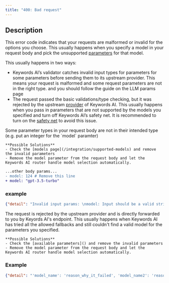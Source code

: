 ```yaml
---
title: "400: Bad request"
---
```


## Description
This error code indicates that your requests are malformed or invalid for the options you choose. This usually happens when you specify a model in your request body and pick the unsupported [parameters](/api-usage/request-params#llm-api-parameters) for that model.

This usually happens in two ways:
- Keywords AI’s validator catches invalid input types for parameters for some parameters before sending them to its upstream provider. This means your request is malformed and some request parameters are not in the right type. and you should follow the guide on the LLM params page
- The request passed the basic validations/type checking, but it was rejected by the upstream [provider]() of Keywords AI. This usually happens when you pass in parameters that are not supported by the models you specified and turn off Keywords AI’s safety net. It is recommended to turn on the [safety net](/features/monitoring/alerts-and-fallback) to avoid this issue.

<AccordionGroup>
  <Accordion title="Invalid Parameters">
    Some parameter types in your request body are not in their intended type (e.g. put an integer for the `model` paramter)

    **Possible Solutions**
    - Check the [models page](/integration/supported-models) and remove the invalid parameters
    - Remove the model parameter from the request body and let the Keywords AI router handle model selection automatically.
```diff
...other body params...
- model: 124 # Remove this line
+ model: "gpt-3.5-turbo"
```
### example
```json
{"detail": "Invalid input params: \nmodel: Input should be a valid string, received: 124\n"}
```
  </Accordion>
    <Accordion title="Bad Request from Upstream">
    The request is rejected by the upstream provider and is directly forwarded to you by Keyords AI's endpoint. This usually happens when Keywords AI has tried all the allowed fallbacks and still couldn't find a valid model for the parameters you specified.

    **Possible Solutions**
    - Check the [available parameters]() and remove the invalid parameters
    - Remove the model parameter from the request body and let the Keywords AI router handle model selection automatically.
### Example
```json
{"detail": "'model_name': 'reason_why_it_failed', 'model_name2': 'reason_why_it_failed2'"}
```
  </Accordion>
</AccordionGroup>

